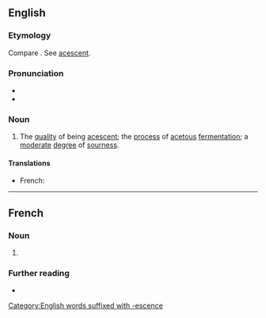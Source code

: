==English==

===Etymology===
Compare {{cog|fr|acescence}}. See [[acescent]].

===Pronunciation===
* {{IPA|en|/əˈsɛsəns/}}
* {{audio|en|LL-Q1860 (eng)-Vealhurl-acescence.wav|Audio (RP)}}

===Noun===
{{en-noun|-|s}}

# The [[quality#Noun|quality]] of being [[acescent]]; the [[process#Noun|process]] of [[acetous]] [[fermentation]]; a [[moderate#Adjective|moderate]] [[degree]] of [[sourness]].
#: {{synonyms|en|acescency}}
#: {{rfquotek|en|Johnson}}

====Translations====
{{trans-top|the quality of being acescent; the process of acetous fermentation}}
* French: {{t+|fr|acescence|f}}
{{trans-mid}}
{{trans-bottom}}

[[Category:English words suffixed with -escence]]

----

==French==

===Noun===
{{fr-noun|f|acescences}}

# {{l|en|acescence}}

===Further reading===
* {{R:TLFi}}